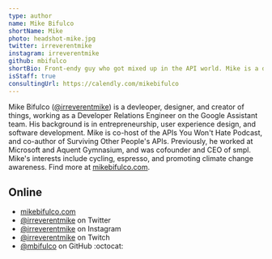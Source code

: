 ```yaml
---
type: author
name: Mike Bifulco
shortName: Mike
photo: headshot-mike.jpg
twitter: irreverentmike
instagram: irreverentmike
github: mbifulco
shortBio: Front-endy guy who got mixed up in the API world. Mike is a designer and developer. He works as a Developer Advocate at Google, and as co-host of APIs You Won't Hate Podcast, and is an eternal optimist.
isStaff: true
consultingUrl: https://calendly.com/mikebifulco
---
```


Mike Bifulco ([@irreverentmike](https://twitter.com/irreverentmike)) is a devleoper, designer, and creator of things, working as a Developer Relations Engineer on the Google Assistant team. His background is in entrepreneurship, user experience design, and software development. Mike is co-host of the APIs You Won't Hate Podcast, and co-author of Surviving Other People's APIs. Previously, he worked at Microsoft and Aquent Gymnasium, and was cofounder and CEO of smpl. Mike's interests include cycling, espresso, and promoting climate change awareness. Find more at [mikebifulco.com](https://mikebifulco.com).

## Online

- [mikebifulco.com](https://mikebifulco.com)
- [@irreverentmike](https://twitter.com/irreverentmike) on Twitter
- [@irreverentmike](https://instagram.com/irreverentmike) on Instagram
- [@irreverentmike](https://www.twitch.tv/irreverentmike) on Twitch
- [@mbifulco](https://github.com/mbifulco) on GitHub :octocat:
